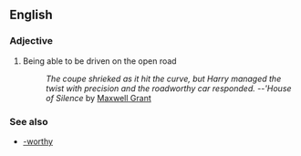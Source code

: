 ==English==

===Adjective===
#Being able to be driven on the open road
#:''The coupe shrieked as it hit the curve, but Harry managed the twist with precision and the roadworthy car responded.'' --'''House of Silence'' by [[w:Maxwell Grant|Maxwell Grant]]

===See also===
*[[-worthy]]
